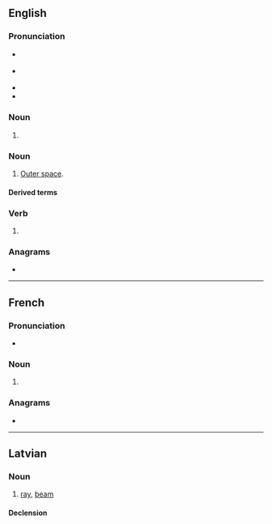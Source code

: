 {{also|Stars}}
==English==

===Pronunciation===
* {{a|GA}} {{IPA|en|/stɑɹz/}}
* {{a|RP}} {{IPA|en|/stɑːz/}}
* {{audio|en|en-us-stars.ogg|Audio (US)}}
* {{rhymes|en|ɑː(ɹ)z}}

===Noun===
{{head|en|noun form}}

# {{plural of|en|star}}

===Noun===
{{en-plural noun}}

# {{lb|en|with "the"}} [[outer space|Outer space]].

====Derived terms====
{{col3|en
|shoot for the stars
|stars and bars
|stars in their eyes
|stars snd stripes
|written in the stars
}}

===Verb===
{{head|en|verb form}}

# {{en-third-person singular of|star}}

===Anagrams===
* {{anagrams|en|a=arsst|sarts|trass|tsars}}

----

==French==

===Pronunciation===
* {{audio|fr|LL-Q150 (fra)-Lyokoï-stars.wav|Audio}}

===Noun===
{{head|fr|noun form|g=f}}

# {{plural of|fr|star}}

===Anagrams===
* {{l|fr|tsars}}

----

==Latvian==
{{wikipedia|lang=lv}}

===Noun===
{{lv-noun|m|1st}}

# [[ray]], [[beam]]

====Declension====
{{lv-decl-noun|star|s|1st}}